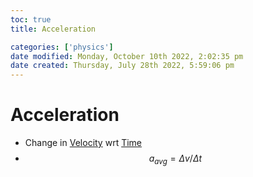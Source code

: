 ```yaml
---
toc: true
title: Acceleration

categories: ['physics']
date modified: Monday, October 10th 2022, 2:02:35 pm
date created: Thursday, July 28th 2022, 5:59:06 pm
---
```


# Acceleration
- Change in [Velocity](Velocity.qmd) wrt [Time](Time.qmd)
- $$a_{avg}= \Delta v/\Delta t$$



